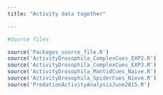 ```yaml
---
title: "Activity data together"

---
```


```r
#Source files

source('Packages_source_file.R')
source('ActivityDrosophila_ComplexCues_EXP2.R')
source('ActivityDrosophila_ComplexCues_EXP3.R')
source('ActivityDrosophila_MantidCues_Naive.R')
source('ActivityDrosophila_SpiderCues_Nieve.R')
source('PredationActivityAnalysisJune2015.R')
```


```r

```